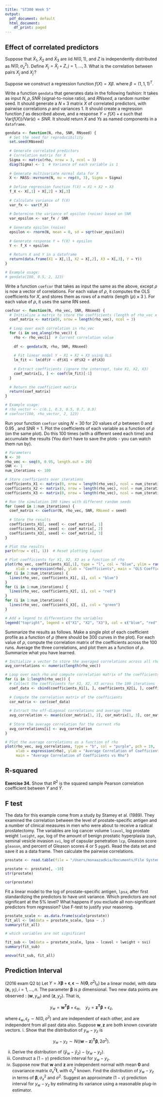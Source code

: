 ```yaml
---
title: "ST300 Week 5"
output:
  pdf_document: default
  html_document:
    df_print: paged
---
```

## Effect of correlated predictors


Suppose that $\tilde{X}_1, \tilde{X}_2$ and $\tilde{X}_3$ are iid $N(0,1)$, and $Z$ is independently distributed as $N\left(0, \sigma_z^2\right)$. Define $X_j=\tilde{X}_j+Z, j=1, \ldots, 3$. What is the correlation between pairs $X_j$ and $X_{j^{\prime}}$?

Suppose we construct a regression function $f(X) = X \beta$. where $\beta=(1,1,1)^T$. 

Write a function `gendata` that generates data in the following fashion: It takes as input $N, \rho, SNR$ (signal-to-noise ratio), and $RNseed$, a random number seed. It should generate a $N \times 3$ matrix $X$ of correlated predictors, with pairwise correlations $\rho$ and variances 1. It should create a regression function $f$ as described above, and a response $Y = f(X)+\epsilon$ such that $\text{Var}(f(X)) / \text{Var}(\epsilon)=SNR$. It should return $X$ and $Ys$ as named components in a `dataframe`.
```r
gendata <- function(N, rho, SNR, RNseed) {
  # Set the seed for reproducibility
  set.seed(RNseed)
  
  # Generate correlated predictors
  # Correlation matrix for X
  Sigma <- matrix(rho, nrow = 3, ncol = 3)
  diag(Sigma) <- 1  # Variance of each variable is 1
  
  # Generate multivariate normal data for X
  X <- MASS::mvrnorm(N, mu = rep(0, 3), Sigma = Sigma)
  
  # Define regression function f(X) = X1 + X2 + X3
  f_X <- X[,1] + X[,2] + X[,3]
  
  # Calculate variance of f(X)
  var_fx <- var(f_X)
  
  # Determine the variance of epsilon (noise) based on SNR
  var_epsilon <- var_fx / SNR
  
  # Generate epsilon (noise)
  epsilon <- rnorm(N, mean = 0, sd = sqrt(var_epsilon))
  
  # Generate response Y = f(X) + epsilon
  Y <- f_X + epsilon
  
  # Return X and Y in a dataframe
  return(data.frame(X1 = X[,1], X2 = X[,2], X3 = X[,3], Y = Y))
}

# Example usage:
# gendata(100, 0.5, 2, 123)

```

Write a function `coefcor` that takes as input the same as the above, except $\rho$ is now a vector of correlations. For each value of $\rho$, it computes the OLS coefficients for $X$, and stores them as rows of a matrix (length $(\rho) \times 3$ ). For each value of $\rho$, it uses the same RN seed.
```r
coefcor <- function(N, rho_vec, SNR, RNseed) {
  # Initialize a matrix to store the coefficients (length of rho_vec x 3)
  coef_matrix <- matrix(0, nrow = length(rho_vec), ncol = 3)
  
  # Loop over each correlation in rho_vec
  for (i in seq_along(rho_vec)) {
    rho <- rho_vec[i]  # Current correlation value
    
    df <- gendata(N, rho, SNR, RNseed)
    
    # Fit linear model Y ~ X1 + X2 + X3 using OLS
    lm_fit <- lm(df$Y ~ df$X1 + df$X2 + df$X3)
    
    # Extract coefficients (ignore the intercept, take X1, X2, X3)
    coef_matrix[i, ] <- coef(lm_fit)[-1]
  }
  
  # Return the coefficient matrix
  return(coef_matrix)
}

# Example usage:
# rho_vector <- c(0.1, 0.3, 0.5, 0.7, 0.9)
# coefcor(100, rho_vector, 2, 123)
```

Run your function `coefcor` using $N = 30$ for 20 values of $\rho$ between 0 and 0.95 , and $\mathrm{SNR}=1$. Plot the coefficients of each variable as a function of $\rho$ (on the same plot). Do this 100 times (with a different seed each time) and accumulate the results (You don't have to save the plots - you can watch them run by).
```r
# Parameters
N <- 30
rho_vec <- seq(0, 0.95, length.out = 20)
SNR <- 1
num_iterations <- 100

# Store coefficients over iterations
coefficients_X1 <- matrix(0, nrow = length(rho_vec), ncol = num_iterations)
coefficients_X2 <- matrix(0, nrow = length(rho_vec), ncol = num_iterations)
coefficients_X3 <- matrix(0, nrow = length(rho_vec), ncol = num_iterations)

# Run the simulation 100 times with different random seeds
for (seed in 1:num_iterations) {
  coef_matrix <- coefcor(N, rho_vec, SNR, RNseed = seed)
  
  # Store the results
  coefficients_X1[, seed] <- coef_matrix[, 1]
  coefficients_X2[, seed] <- coef_matrix[, 2]
  coefficients_X3[, seed] <- coef_matrix[, 3]
}

# Plot the results
par(mfrow = c(1, 1))  # Reset plotting layout

# Plot coefficients for X1, X2, X3 as a function of rho
plot(rho_vec, coefficients_X1[,1], type = "l", col = "blue", ylim = range(c(coefficients_X1, coefficients_X2, coefficients_X3)),
     xlab = expression(rho), ylab = "Coefficients", main = "OLS Coefficients vs Correlation (100 Iterations)")
for (i in 2:num_iterations) {
  lines(rho_vec, coefficients_X1[, i], col = "blue")
}
for (i in 1:num_iterations) {
  lines(rho_vec, coefficients_X2[, i], col = "red")
}
for (i in 1:num_iterations) {
  lines(rho_vec, coefficients_X3[, i], col = "green")
}

# Add a legend to differentiate the variables
legend("topright", legend = c("X1", "X2", "X3"), col = c("blue", "red", "green"), lty = 1)
```

Summarize the results as follows. Make a single plot of each coefficient profile as a function of $\rho$ (there should be 300 curves in the plot). For each value of $\rho$, compute the correlation matrix of the coefficients across the 100 runs. Average the three correlations, and plot them as a function of $\rho$. Summarize what you have learned.
```r
# Initialize a vector to store the averaged correlations across all rho values
avg_correlations <- numeric(length(rho_vec))

# Loop over each rho and compute correlation matrix of the coefficients
for (i in 1:length(rho_vec)) {
  # Collect the coefficients for X1, X2, X3 across the 100 iterations
  coef_data <- cbind(coefficients_X1[i, ], coefficients_X2[i, ], coefficients_X3[i, ])
  
  # Compute the correlation matrix of the coefficients
  cor_matrix <- cor(coef_data)
  
  # Extract the off-diagonal correlations and average them
  avg_correlation <- mean(c(cor_matrix[1, 2], cor_matrix[1, 3], cor_matrix[2, 3]))
  
  # Store the average correlation for the current rho
  avg_correlations[i] <- avg_correlation
}

# Plot the average correlations as a function of rho
plot(rho_vec, avg_correlations, type = "b", col = "purple", pch = 19, 
     xlab = expression(rho), ylab = "Average Correlation of Coefficients",
     main = "Average Correlation of Coefficients vs Rho")
```

## R-squared
**Exercise 34.** Show that $R^2$ is the squared sample Pearson correlation coefficient between $Y$ and $\hat{Y}$.

## F test
The data for this example come from a study by Stamey et al. (1989). They examined the correlation between the level of prostate-specific antigen and a number of clinical measures in men who were about to receive a radical prostatectomy. The variables are log cancer volume `lcavol`, log prostate weight `lveight`, `age`, log of the amount of benign prostatic hyperplasia `1bph`, seminal vesicle invasion `svi`, log of capsular penetration `lcp`, Gleason score `gleason`, and percent of Gleason scores 4 or 5 `pgg45`. Read the data set and save it as a data frame. Then calculate the pairwise correlations. 

```r
prostate <- read.table(file = "/Users/monaazadkia/Documents/File System/LSE/Teaching/2024-25/Fall 24-25/ST300/Week5/prostate.txt")

prostate <- prostate[, -10]
str(prostate)

cor(prostate)
```
Fit a linear model to the log of prostate-specific antigen, `lpsa`, after first standardizing the predictors to have unit variance. Which predictors are not significant at the $5\%$ level? What happens if you exclude all non-significant predictors from regression? Use F-test to justify your reasoning.
```r
prostate_scale <- as.data.frame(scale(prostate))
fit_all <- lm(data = prostate_scale, lpsa ~ .)
summary(fit_all)

# which variables are not significant

fit_sub <- lm(data = prostate_scale, lpsa ~ lcavol + lweight + svi)
summary(fit_sub)

anova(fit_sub, fit_all)
```

## Prediction Interval
(2016 exam Q2 b) Let $Y=X \boldsymbol{\beta}+\boldsymbol{\epsilon}, \boldsymbol{\epsilon} \sim N\left(\mathbf{0}, \sigma^2 \mathrm{I}_n\right)$ be a linear model, with data $\left(\mathbf{x}_i, y_i\right), i=1, \ldots, n$. The parameter $\boldsymbol{\beta}$ is $p$ dimensional.
Two new data points are observed : $\left(\mathbf{w}, y_w\right)$ and $\left(\mathbf{z}, y_z\right)$. That is,

$$
y_w=\mathbf{w}^{\mathbf{T}} \boldsymbol{\beta}+\epsilon_w, \quad y_z=\mathbf{z}^{\mathbf{T}} \boldsymbol{\beta}+\epsilon_z,
$$

where $\epsilon_w, \epsilon_z \sim N\left(0, \sigma^2\right)$ and are independent of each other, and are independent from all past data also. Suppose $\mathbf{w}, \mathbf{z}$ are both known covariate vectors.
i. Show that the distribution of $y_w-y_z$ is

$$
y_w-y_z \sim N\left((\mathbf{w}-\mathbf{z})^{\mathbf{T}} \boldsymbol{\beta}, 2 \sigma^2\right) .
$$

ii. Derive the distribution of $\left(\hat{y}_w-\hat{y}_z\right)-\left(y_w-y_z\right)$.
iii. Construct a $(1-\gamma)$ prediction interval for $y_w-y_z$.
iv. Suppose now that $\mathbf{w}$ and $\mathbf{z}$ are independent normal with mean $\mathbf{0}$ and covariance matrix $\sigma_x^2 \mathbf{I}$, with $\sigma_x^2$ known. Find the distribution of $y_w-y_z$ in terms of $\boldsymbol{\beta}, \sigma_x^2$ and $\sigma^2$. Suggest an approximate $(1-\gamma)$ prediction interval for $y_w-y_z$ by estimating its variance using a reasonable plug-in estimator.

